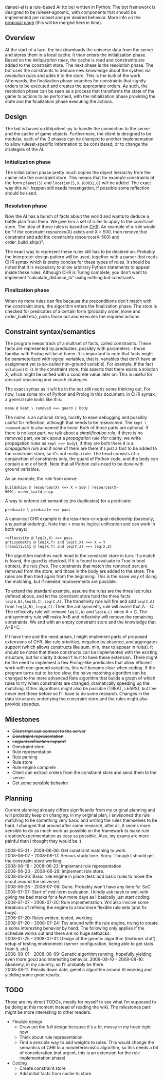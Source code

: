 daneel-ai is a rule-based AI (to be) written in Python. The bot framework is designed to be ruleset-agnostic, with components that should be implemented per ruleset and per desired behavior. More info on the [[User:Iwanowitch/RFTS_AI_proposal|proposal page]] (this will be merged here in time).

== Overview ==
At the start of a turn, the bot downloads the universe data from the server and stores them in a local cache. It then enters the initialization phase. Based on the ''initialization rules'', the cache is read and constraints are added to the constraint store. The next phase is the resolution phase. The bot uses the constraints to deduce new knowledge about the system via ''resolution rules'' and adds it to the store. This is the bulk of the work. Afterwards, the finalization phase searches for constraints that signify orders to be executed and creates the appropriate orders.  As such, the resolution phase can be seen as a process that transforms the state of the game to actions to be performed, with the initialization phase providing the state and the finalization phase executing the actions.

== Design ==
The bot is based on libtpclient-py to handle the connection to the server and the cache of game objects. Furthermore, the client is designed to be modular, each of the 3 phases can be changed to another implementation to allow ruleset-specific information to be considered, or to change the strategies of the AI.

=== Initialization phase ===
The initialization phase pretty much copies the object hierarchy from the cache into the constraint store. This means that for example constraints of the form <code>planet(5)</code> and <code>location(5,0,100032,0)</code> will be added. The exact way this will happen still needs investigation, if possible some reflection should be used.

=== Resolution phase ===
Now the AI has a bunch of facts about the world and wants to deduce a battle plan from them. We give him a set of rules to apply to the constraint store. The idea of these rules is based on [http://www.cs.kuleuven.be/~dtai/projects/CHR/ CHR]. An example of a rule would be "if the constraint resources(X) exists and X > 500, then remove that constraint and add the constraints resources(X-500) and order_build_ship()".

The exact way to represent these rules still has to be decided on. Probably the Interpreter design pattern will be used, together with a parser that reads CHR syntax which is pretty concise for these types of rules. It should be noted that it is necessary to allow arbitrary Python statements to appear inside these rules. Although CHR is Turing complete, you don't want to implement "calculate_distance_to" using nothing but constraints.

=== Finalization phase ===
When no more rules can fire because the preconditions don't match with the constraint store, the algorithm enters the finalization phase. The store is checked for predicates of a certain form (probably order_move and order_build etc), picks those out and executes the required actions.

== Constraint syntax/semantics ==
The program keeps track of a multiset of facts, called constraints. These facts are represented by predicates, possibly with parameters - those familiar with Prolog will be at home. It is important to note that facts might be parameterized with logical variables, that is, variables that don't have an assignment yet (a so-called non-ground variable). For example, if the fact <code>solution(X)</code> is in the constraint store, this asserts that there exists a solution X, which might be unified with a concrete value later on. This is useful for abstract reasoning and search strategies.

The exact syntax as it will be in the bot still needs some thinking out. For now, I use some mix of Python and Prolog in this document. In CHR syntax, a general rule looks like this:
 name @ kept \ removed <=> guard | body
The ''name'' is an optional string, mostly to ease debugging and possibly useful for reflection, although that needs to be researched. The <code>kept \ removed</code> part is also named the ''head''. Both of those parts are optional. If there is no kept part, we talk about a ''simplification rule'', if there is no removed part, we talk about a ''propagation rule'' (for clarity, we write propagation rules as <code>kept ==> body</code>), if they are both there it is a ''simpagation rule'' and if none of them are there it's just a fact to be added to the constraint store, so it's not really a rule. The head consists of a conjunction of constraints only, the guard of Python code, and the body can contain a mix of both. Note that all Python calls need to be done with ground variables.

As an example, the rule from above:
 buildships @ resources(X) <=> X > 500 | resources(X-500); order_build_ship
A way to enforce set semantics (no duplicates) for a predicate:
 predicate \ predicate <=> pass
A canonical CHR example is the less-then-or-equal relationship (basically, any partial ordering). Note that = means logical unification and can work in both ways:
 reflexivity @ leq(X,X) <=> pass
 antisymmetry @ leq(X,Y) and leq(Y,X) <=> X = Y
 transitivity @ leq(X,Y) and leq(Y,Z) ==> leq(X,Z)

The algorithm matches each head to the constraint store in turn. If a match is found, the guard is checked. If it is found to evaluate to True in bool context, the rule ''fires''. The constraints that match the removed part are removed from the store, and those in the body are added to the store. The rules are then tried again from the beginning. This is the naive way of doing the matching, but if needed improvements are possible.

To extend the standard example, assume the rules are the three leq rules defined above, and let the constraint store hold the three facts <code>leq(A,B),leq(B,C),leq(C,A)</code>. The transitivity rule will fire and add <code>leq(C,A)</code> from <code>leq(A,B),leq(A,C)</code>. Then the antisymmetry rule will assert that A = C. The reflexivity rule will remove <code>leq(C,A)</code> and <code>leq(A,C)</code> since A = C. The antisymmetry rule will make A=B and reflexivity will remove the remaining constraints. We end with an empty constraint store and the knowledge that A=B=C.

If I have time and the need arises, I might implement parts of proposed extensions of CHR, like rule priorities, negation by absence, and aggregates support (which allows constructs like sum, min, max to appear in rules). It should be noted that these constructs can be implemented with the existing structure, but for clarity it doesn't hurt to have these extension. There might be the need to implement a few Prolog-like predicates that allow efficient work with non-ground variables, this will become clear when coding. If the program turns out to be too slow, the naive matching algorithm can be changed to the more advanced Rete algorithm that builds a graph of which rules to try when constraints are changed, dramatically speeding up the matching. Other algorithms might also be possible (TREAT, LEAPS), but I've never met these before so I'll have to do some research. Changes in the data structures underlying the constraint store and the rules might also provide speedup.

== Milestones ==
* <s>Client that can connect to the server</s>
* <s>Constraint representation</s>
* <s>Logical unification support</s>
* <s>Constraint store</s>
* Rule representation
* Rule parsing
* Rule store
* Rule engine complete
* Client can extract orders from the constraint store and send them to the server
* Get some sensible behavior

== Planning ==
Current planning already differs significantly from my original planning and will probably keep on changing. In my original plan, I envisioned the rule matching to be something very basic and writing the rules themselves to be hard. I changed that around after some research, after all, it seems more sensible to do as much work as possible on the framework to make rule creation/experimentation as easy as possible. Also, my exams are more painful than I thought they would be :(

2008-05-31 - 2008-06-06: Get constraint matching to work.<br>
2008-06-07 - 2008-06-17: Serious study time. Sorry. Though I should get the constraint store working.<br>
2008-06-18 - 2008-06-22: Implement rule representation.<br>
2008-06-23 - 2008-06-26: Implement rule store.<br>
2008-06-26: Basic rule engine in place (test: add basic rules to move the scout around the universe).<br>

2008-06-26 - 2008-07-06: Gone. Probably won't have any time for SoC.<br>
2008-07-07: Start of mid-term evaluation. I kindly ask nash to wait with giving me bad marks for a few more days as I basically just start coding.
2008-07-07 - 2008-07-20: Rule implementation. Will also involve some iterations of refining the engine to allow more flexible rule sets (and fix bugs).<br>
2008-07-20: Rules written, tested, working.<br>

2008-07-20 - 2008-07-24: Toy around with the rule engine, trying to create a some interesting behavior by hand.
The following only applies if the schedule works out and there are no huge setbacks.<br>
2008-07-25 - 2008-07-31: Design of the genetic algorithm (textbook stuff), setup of testing environment (server configuration, being able to get stats from it, etc).<br>
2008-08-01 - 2008-08-09: Genetic algorithm running, hopefully yielding even more good and interesting behavior.
2008-08-10 - 2008-08-16: Akademy, in my country, so I'll probably be there.<br>
2008-08-11: Pencils down date, genetic algorithm around AI working and yielding some good results.

== TODO ==
These are my direct TODOs, mostly for myself to see what I'm supposed to be doing at this moment instead of reading the wiki. The milestones part might be more interesting to other readers.
* Finalize design
** Draw out the full design because it's a bit messy in my head right now
** Think about rule representation
** Find a sensible way to add weights to rules. This would change the semantics of CHR to a nondeterministic algorithm, so this needs a bit of consideration (not urgent, this is an extension for the rule implementation phase)
* Coding
** Create constraint store
** Add initial facts from cache to store